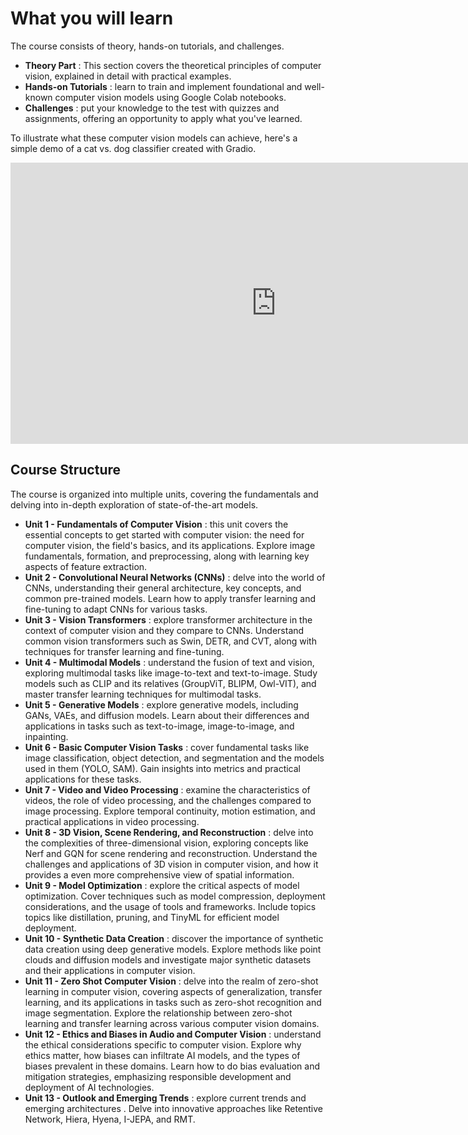 # What you will  learn

The course consists of theory, hands-on tutorials, and challenges.

* **Theory Part** : This section covers the theoretical principles of computer vision, explained in detail with practical examples.
* **Hands-on Tutorials** : learn to train and implement foundational and well-known computer vision models using Google Colab notebooks.
* **Challenges** : put your knowledge to the test with quizzes and assignments, offering an opportunity to apply what you've learned.

To illustrate what these computer vision models can achieve, here's a simple demo of a cat vs. dog classifier created with Gradio.

<iframe
	src="https://huggingface.co/spaces/ak0601/cat_dog_classifier"
	frameborder="0"
	width="850"
	height="450">
</iframe>

## Course Structure

The course is organized into multiple units, covering the fundamentals and delving into in-depth exploration of state-of-the-art models.

* **Unit 1 - Fundamentals of Computer Vision** : this unit covers the essential concepts to get started with computer vision: the need for computer vision, the field's basics, and its applications. Explore image fundamentals, formation, and preprocessing, along with learning key aspects of feature extraction.
* **Unit 2 - Convolutional Neural Networks (CNNs)** : delve into the world of CNNs, understanding their general architecture, key concepts, and common pre-trained models. Learn how to apply transfer learning and fine-tuning to adapt CNNs for various tasks.
* **Unit 3 - Vision Transformers** : explore transformer architecture in the context of computer vision and they compare to CNNs. Understand common vision transformers such as Swin, DETR, and CVT, along with techniques for transfer learning and fine-tuning.
* **Unit 4 - Multimodal Models** : understand the fusion of text and vision, exploring multimodal tasks like image-to-text and text-to-image. Study models such as CLIP and its relatives (GroupViT, BLIPM, Owl-VIT), and master transfer learning techniques for multimodal tasks.
* **Unit 5 - Generative Models** : explore generative models, including GANs, VAEs, and diffusion models. Learn about their differences and applications in tasks such as text-to-image, image-to-image, and inpainting.
* **Unit 6 - Basic Computer Vision Tasks** : cover fundamental tasks like image classification, object detection, and segmentation and the models used in them (YOLO, SAM). Gain insights into metrics and practical applications for these tasks.
* **Unit 7 - Video and Video Processing** : examine the characteristics of videos, the role of video processing, and the challenges compared to image processing. Explore temporal continuity, motion estimation, and practical applications in video processing.
* **Unit 8 - 3D Vision, Scene Rendering, and Reconstruction** : delve into the complexities of three-dimensional vision, exploring concepts like Nerf and GQN for scene rendering and reconstruction. Understand the challenges and applications of 3D vision in computer vision, and how it provides a even more comprehensive view of spatial information.
* **Unit 9 - Model Optimization** : explore the critical aspects of model optimization. Cover techniques such as model compression, deployment considerations, and the usage of tools and frameworks. Include topics topics like distillation, pruning, and TinyML for efficient model deployment.
* **Unit 10 - Synthetic Data Creation** : discover the importance of synthetic data creation using deep generative models. Explore methods like point clouds and diffusion models and investigate major synthetic datasets and their applications in computer vision.
* **Unit 11 - Zero Shot Computer Vision** : delve into the realm of zero-shot learning in computer vision, covering aspects of generalization, transfer learning, and its applications in tasks such as zero-shot recognition and image segmentation. Explore the relationship between zero-shot learning and transfer learning across various computer vision domains.
* **Unit 12 - Ethics and Biases in Audio and Computer Vision** : understand the ethical considerations specific to computer vision. Explore why ethics matter, how biases can infiltrate AI models, and the types of biases prevalent in these domains. Learn how to do bias evaluation and mitigation strategies, emphasizing responsible development and deployment of AI technologies.
* **Unit 13 - Outlook and Emerging Trends** : explore current trends and emerging architectures . Delve into innovative approaches like Retentive Network, Hiera, Hyena, I-JEPA, and RMT.
